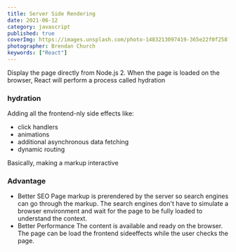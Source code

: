 ```yaml
---
title: Server Side Rendering
date: 2021-06-12
category: javascript
published: true
coverImg: https://images.unsplash.com/photo-1483213097419-365e22f0f258?ixlib=rb-1.2.1&ixid=MnwxMjA3fDB8MHxwaG90by1wYWdlfHx8fGVufDB8fHx8&auto=format&fit=crop&w=1650&q=80
photographer: Brendan Church
keywords: ["React"]
---
```


Display the page directly from Node.js 2. When the page is loaded on the browser, React will perform a process called hydration

### hydration

Adding all the frontend-nly side effects like:

- click handlers
- animations
- additional asynchronous data fetching
- dynamic routing

Basically, making a markup interactive

### Advantage

- Better SEO
  Page markup is prerendered by the server so search engines can go through the markup.
  The search engines don't have to simulate a browser environment and wait for the page to be fully loaded to understand the context.
- Better Performance
  The content is available and ready on the browser. The page can be load the frontend sideeffects while the user checks the page.
